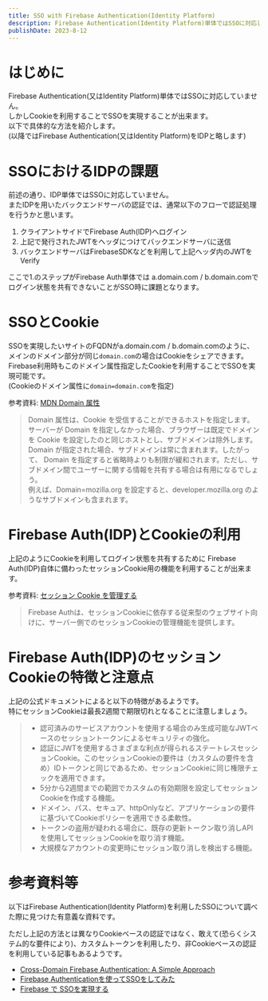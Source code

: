 ```yaml
---
title: SSO with Firebase Authentication(Identity Platform)
description: Firebase Authentication(Identity Platform)単体ではSSOに対応していませんが工夫することで簡単にSSOを実現することが出来ます。
publishDate: 2023-8-12
---
```


# はじめに

Firebase Authentication(又はIdentity Platform)単体ではSSOに対応していません。  
しかしCookieを利用することでSSOを実現することが出来ます。  
以下で具体的な方法を紹介します。  
(以降ではFirebase Authentication(又はIdentity Platform)をIDPと略します)

# SSOにおけるIDPの課題

前述の通り、IDP単体ではSSOに対応していません。  
またIDPを用いたバックエンドサーバの認証では、通常以下のフローで認証処理を行うかと思います。
1. クライアントサイドでFirebase Auth(IDP)へログイン
2. 上記で発行されたJWTをヘッダにつけてバックエンドサーバに送信
3. バックエンドサーバはFirebaseSDKなどを利用して上記ヘッダ内のJWTをVerify

ここで1.のステップがFirebase Auth単体では a.domain.com / b.domain.comでログイン状態を共有できないことがSSO時に課題となります。

# SSOとCookie

SSOを実現したいサイトのFQDNがa.domain.com / b.domain.comのように、メインのドメイン部分が同じ`domain.com`の場合はCookieをシェアできます。Firebase利用時もこのドメイン属性指定したCookieを利用することでSSOを実現可能です。  
(Cookieのドメイン属性に`domain=domain.com`を指定)



参考資料: [MDN Domain 属性](https://developer.mozilla.org/ja/docs/Web/HTTP/Cookies)

> Domain 属性は、Cookie を受信することができるホストを指定します。サーバーが Domain を指定しなかった場合、ブラウザーは既定でドメインを Cookie を設定したのと同じホストとし、サブドメインは除外します。 Domain が指定された場合、サブドメインは常に含まれます。したがって、 Domain を指定すると省略時よりも制限が緩和されます。ただし、サブドメイン間でユーザーに関する情報を共有する場合は有用になるでしょう。  
> 例えば、Domain=mozilla.org を設定すると、developer.mozilla.org のようなサブドメインも含まれます。

# Firebase Auth(IDP)とCookieの利用

上記のようにCookieを利用してログイン状態を共有するために
Firebase Auth(IDP)自体に備わったセッションCookie用の機能を利用することが出来ます。

参考資料: [セッション Cookie を管理する](https://firebase.google.com/docs/auth/admin/manage-cookies?hl=ja)

> Firebase Authは、セッションCookieに依存する従来型のウェブサイト向けに、サーバー側でのセッションCookieの管理機能を提供します。

# Firebase Auth(IDP)のセッションCookieの特徴と注意点

上記の公式ドキュメントによると以下の特徴があるようです。  
特にセッションCookieは最長2週間で期限切れとなることに注意しましょう。

> - 認可済みのサービスアカウントを使用する場合のみ生成可能なJWTベースのセッショントークンによるセキュリティの強化。
> - 認証にJWTを使用するさまざまな利点が得られるステートレスセッションCookie。このセッションCookieの要件は（カスタムの要件を含め）IDトークンと同じであるため、セッションCookieに同じ権限チェックを適用できます。
> - 5分から2週間までの範囲でカスタムの有効期限を設定してセッションCookieを作成する機能。
> - ドメイン、パス、セキュア、httpOnlyなど、アプリケーションの要件に基づいてCookieポリシーを適用できる柔軟性。
> - トークンの盗用が疑われる場合に、既存の更新トークン取り消しAPIを使用してセッションCookieを取り消す機能。
> - 大規模なアカウントの変更時にセッション取り消しを検出する機能。

# 参考資料等

以下はFirebase Authentication(Identity Platform)を利用したSSOについて調べた際に見つけた有意義な資料です。

ただし上記の方法とは異なりCookieベースの認証ではなく、敢えて(恐らくシステム的な要件により)、カスタムトークンを利用したり、非Cookieベースの認証を利用している記事もあるようです。

- [Cross-Domain Firebase Authentication: A Simple Approach](https://dev.to/brianburton/cross-domain-firebase-authentication-a-simple-approach-337k)
- [Firebase Authenticationを使ってSSOをしてみた](https://note.com/yusukeoshiro/n/n4fe9eeac499a)
- [Firebase で SSOを実現する](https://www.tsone.co.jp/tech-blog/archives/1371)
